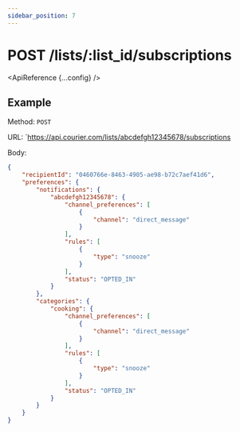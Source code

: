 ```yaml
---
sidebar_position: 7
---
```



# POST /lists/:list_id/subscriptions

<ApiReference {...config} />

## Example

Method: `POST`

URL: `https://api.courier.com/lists/abcdefgh12345678/subscriptions

Body:
​
```json
{
    "recipientId": "0460766e-8463-4905-ae98-b72c7aef41d6",
    "preferences": {
        "notifications": {
            "abcdefgh12345678": {
                "channel_preferences": [
                    {
                        "channel": "direct_message"
                    }
                ],
                "rules": [
                    {
                        "type": "snooze"
                    }
                ],
                "status": "OPTED_IN"
            }
        },
        "categories": {
            "cooking": {
                "channel_preferences": [
                    {
                        "channel": "direct_message"
                    }
                ],
                "rules": [
                    {
                        "type": "snooze"
                    }
                ],
                "status": "OPTED_IN"
            }
        }
    }
}
```
